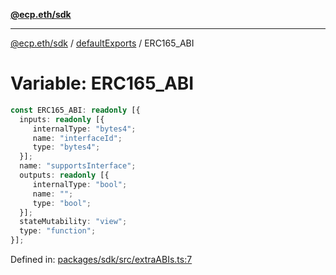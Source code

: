 [**@ecp.eth/sdk**](../../index.mdx)

***

[@ecp.eth/sdk](/sdk-reference/index.mdx) / [defaultExports](/sdk-reference/defaultExports/index.mdx) / ERC165\_ABI

# Variable: ERC165\_ABI

```ts
const ERC165_ABI: readonly [{
  inputs: readonly [{
     internalType: "bytes4";
     name: "interfaceId";
     type: "bytes4";
  }];
  name: "supportsInterface";
  outputs: readonly [{
     internalType: "bool";
     name: "";
     type: "bool";
  }];
  stateMutability: "view";
  type: "function";
}];
```

Defined in: [packages/sdk/src/extraABIs.ts:7](https://github.com/ecp-eth/comments-monorepo/blob/main/packages/sdk/src/extraABIs.ts#L7)
